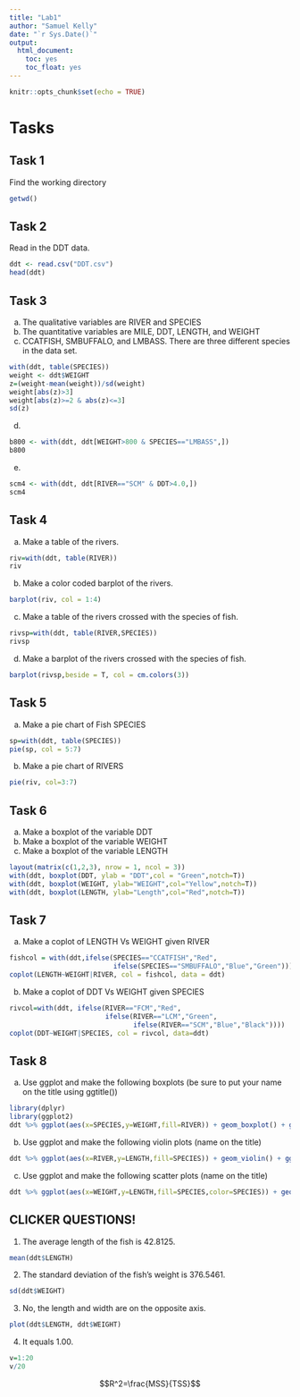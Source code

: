 ```yaml
---
title: "Lab1"
author: "Samuel Kelly"
date: "`r Sys.Date()`"
output: 
  html_document:
    toc: yes
    toc_float: yes
---
```


```r
knitr::opts_chunk$set(echo = TRUE)
```


# Tasks

## Task 1

Find the working directory

```r
getwd()
```

## Task 2

Read in the DDT data.

```r
ddt <- read.csv("DDT.csv")
head(ddt)
```

## Task 3

  a. The qualitative variables are RIVER and SPECIES
  b. The quantitative variables are MILE, DDT, LENGTH, and WEIGHT
  c. CCATFISH, SMBUFFALO, and LMBASS. There are three different species in the data set.
```r
with(ddt, table(SPECIES))
weight <- ddt$WEIGHT
z=(weight-mean(weight))/sd(weight)
weight[abs(z)>3]
weight[abs(z)>=2 & abs(z)<=3]
sd(z)
```
  
  d. 
```r
b800 <- with(ddt, ddt[WEIGHT>800 & SPECIES=="LMBASS",])
b800
```
  e.
```r
scm4 <- with(ddt, ddt[RIVER=="SCM" & DDT>4.0,])
scm4
```
## Task 4

  a. Make a table of the rivers.
```r
riv=with(ddt, table(RIVER))
riv
```
  b. Make a color coded barplot of the rivers.
```r
barplot(riv, col = 1:4)
```
  
  c. Make a table of the rivers crossed with the species of fish.
```r
rivsp=with(ddt, table(RIVER,SPECIES))
rivsp
```
  d. Make a barplot of the rivers crossed with the species of fish.
```r
barplot(rivsp,beside = T, col = cm.colors(3))
```

## Task 5

  a. Make a pie chart of Fish SPECIES
```r
sp=with(ddt, table(SPECIES))
pie(sp, col = 5:7)
```
  
  b. Make a pie chart of RIVERS
```r
pie(riv, col=3:7)
```

## Task 6

  a. Make a boxplot of the variable DDT
  b. Make a boxplot of the variable WEIGHT
  c. Make a boxplot of the variable LENGTH
```r
layout(matrix(c(1,2,3), nrow = 1, ncol = 3))
with(ddt, boxplot(DDT, ylab = "DDT",col = "Green",notch=T))
with(ddt, boxplot(WEIGHT, ylab="WEIGHT",col="Yellow",notch=T))
with(ddt, boxplot(LENGTH, ylab="Length",col="Red",notch=T))
```
  
## Task 7

  a. Make a coplot of LENGTH Vs WEIGHT given RIVER
```r
fishcol = with(ddt,ifelse(SPECIES=="CCATFISH","Red",
                          ifelse(SPECIES=="SMBUFFALO","Blue","Green")))
coplot(LENGTH~WEIGHT|RIVER, col = fishcol, data = ddt)
```
  
  b. Make a coplot of DDT Vs WEIGHT given SPECIES
```r
rivcol=with(ddt, ifelse(RIVER=="FCM","Red",
                        ifelse(RIVER=="LCM","Green",
                               ifelse(RIVER=="SCM","Blue","Black"))))
coplot(DDT~WEIGHT|SPECIES, col = rivcol, data=ddt)
```
  
## Task 8

  a. Use ggplot and make the following boxplots (be sure to put your name on the title using ggtitle())
```r
library(dplyr)
library(ggplot2)
ddt %>% ggplot(aes(x=SPECIES,y=WEIGHT,fill=RIVER)) + geom_boxplot() + ggtitle("Samuel Kelly")

```
  
  b. Use ggplot and make the following violin plots (name on the title)
```r
ddt %>% ggplot(aes(x=RIVER,y=LENGTH,fill=SPECIES)) + geom_violin() + ggtitle("Samuel Kelly")
```
  
  c. Use ggplot and make the following scatter plots (name on the title)
```r
ddt %>% ggplot(aes(x=WEIGHT,y=LENGTH,fill=SPECIES,color=SPECIES)) + geom_point() + ggtitle("Samuel Kelly")
```
  
## CLICKER QUESTIONS!

  1. The average length of the fish is 42.8125.
```r
mean(ddt$LENGTH)
```
  2. The standard deviation of the fish's weight is 376.5461.
```r
sd(ddt$WEIGHT)
```
  3. No, the length and width are on the opposite axis.
```r
plot(ddt$LENGTH, ddt$WEIGHT)
```
  
  
  4. It equals 1.00.
```r
v=1:20
v/20
```
  
  
$$R^2=\frac{MSS}{TSS}$$
